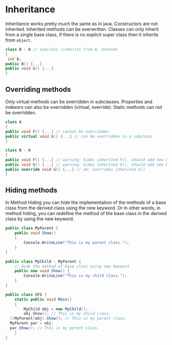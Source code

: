 # Inheritance

Inheritance works pretty much the same as in java. Constructors are not inherited. Inherited methods can be overwritten. Classes can only inherit from a single base class, if there is no explicit super class then it inherits from `object`.

```csharp
class B : A // subclass (inherits from A, extends
{
 int b;
public B() {...}
public void G() {...}
}
```

## Overriding methods

Only virtual methods can be overridden in subclasses. Properties and indexers can also be overridden (virtual, override). Static methods can not be overridden.

```csharp
class A
{
public void F() {...} // cannot be overridden
public virtual void G() {...} // can be overridden in a subclass
}

class B : A
{
public void F() {...} // warning: hides inherited F(), should add new before
public void G() {...} // warning: hides inherited G(), should add new before
public override void G() {...} // ok: overrides inherited G()
}
```

## Hiding methods

In Method Hiding you can hide the implementation of the methods of a base class from the derived class using the new keyword. Or in other words, in method hiding, you can redefine the method of the base class in the derived class by using the new keyword.

```csharp
public class MyParent {
    public void Show()
    {
        Console.WriteLine("This is my parent class.");
    }
}

public class MyChild : MyParent {
    // Hide the method of base class using new keyword
    public new void Show() {
        Console.WriteLine("This is my child class.");
    }
}

public class GFG {
    static public void Main()
    {
        MyChild obj = new MyChild();
        obj.Show(); // This is my child class.
  ((MyParent)obj).Show(); // This is my parent class.
  MyParent par = obj;
  par.Show(); // This is my parent class.
    }
}
```
